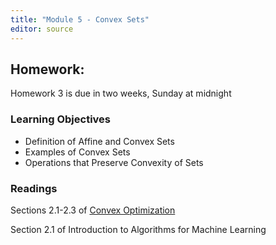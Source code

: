 ```yaml
---
title: "Module 5 - Convex Sets"
editor: source
---
```


<!-- 
See issue with underscores in MathJax equations here: https://gohugo.io/content-management/formats/#issues-with-markdown
The solution, put backticks (`) around the LaTeX equation
-->

<script type="text/x-mathjax-config">
MathJax.Hub.Config({
  tex2jax: {
    inlineMath: [['$','$'], ['\\(','\\)']],
    displayMath: [['$$','$$'], ['\[','\]']],
    processEscapes: true,
    processEnvironments: true,
    skipTags: ['script', 'noscript', 'style', 'textarea', 'pre'],
    TeX: { equationNumbers: { autoNumber: "AMS" },
         extensions: ["AMSmath.js", "AMSsymbols.js"] }
  }
});
</script>

<script type="text/javascript" async src="https://cdnjs.cloudflare.com/ajax/libs/mathjax/2.7.1/MathJax.js?config=TeX-MML-AM_CHTML">
</script>


## Homework:

Homework 3 is due in two weeks, Sunday at midnight


### Learning Objectives

* Definition of Affine and Convex Sets
* Examples of Convex Sets
* Operations that Preserve Convexity of Sets

### Readings

Sections 2.1-2.3 of [Convex Optimization](https://web.stanford.edu/~boyd/cvxbook/bv_cvxbook.pdf)

Section 2.1 of Introduction to Algorithms for Machine Learning








